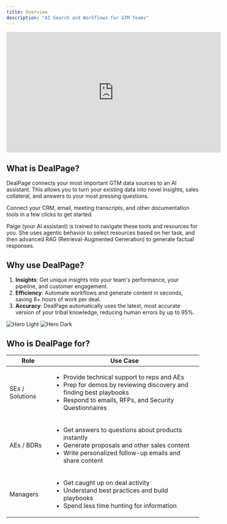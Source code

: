 ```yaml
---
title: Overview
description: "AI Search and Workflows for GTM Teams"
---
```


<iframe width="560" height="315" src="https://www.youtube.com/embed/FO49bQdL-CQ?si=hhUUgd48UHfG3mRI" title="YouTube video player" frameborder="0" allow="accelerometer; clipboard-write; encrypted-media; gyroscope; picture-in-picture; web-share" referrerpolicy="strict-origin-when-cross-origin" allowfullscreen></iframe>

## What is DealPage?
DealPage connects your most important GTM data sources to an AI assistant. This allows you to turn your existing data into novel insights, sales collateral, and answers to your most pressing questions.

Connect your CRM, email, meeting transcripts, and other documentation tools in a few clicks to get started.

Paige (your AI assistant) is trained to navigate these tools and resources for you. She uses agentic behavior to select resources based on her task, and then advanced RAG (Retrieval-Augmented Generation) to generate factual responses.

## Why use DealPage?
1. **Insights**: Get unique insights into your team's performance, your pipeline, and customer engagement.
2. **Efficiency**: Automate workflows and generate content in seconds, saving 8+ hours of work per deal.
3. **Accuracy**: DealPage automatically uses the latest, most accurate version of your tribal knowledge, reducing human errors by up to 95%.

<img
  className="block dark:hidden"
  src="/images/hero-graph.svg"
  alt="Hero Light"
/>
<img
  className="hidden dark:block"
  src="/images/hero-graph.svg"
  alt="Hero Dark"
/>

## Who is DealPage for?
| Role | Use Case                           |
| -------- | ------------------------------------- |
| SEs / Solutions | <ul><li>Provide technical support to reps and AEs </li><li>Prep for demos by reviewing discovery and finding best playbooks </li><li>Respond to emails, RFPs, and Security Questionnaires </li></ul> |
| AEs / BDRs  | <ul><li>Get answers to questions about products instantly</li><li>Generate proposals and other sales content </li><li>Write personalized follow-up emails and share content </li></ul>                        |
| Managers   | <ul><li>Get caught up on deal activity </li><li>Understand best practices and build playbooks</li><li>Spend less time hunting for information </li></ul> |